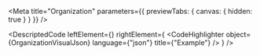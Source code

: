 
<Meta title="Organization" parameters={{ previewTabs: { canvas: { hidden: true } } }} />

<DescriptedCode
  leftElement={<OrganizationDesc />}
  rightElement={
    <CodeHighlighter
      object={OrganizationVisualJson}
      language={"json"}
      title={"Example"}
    />
  }
/>
